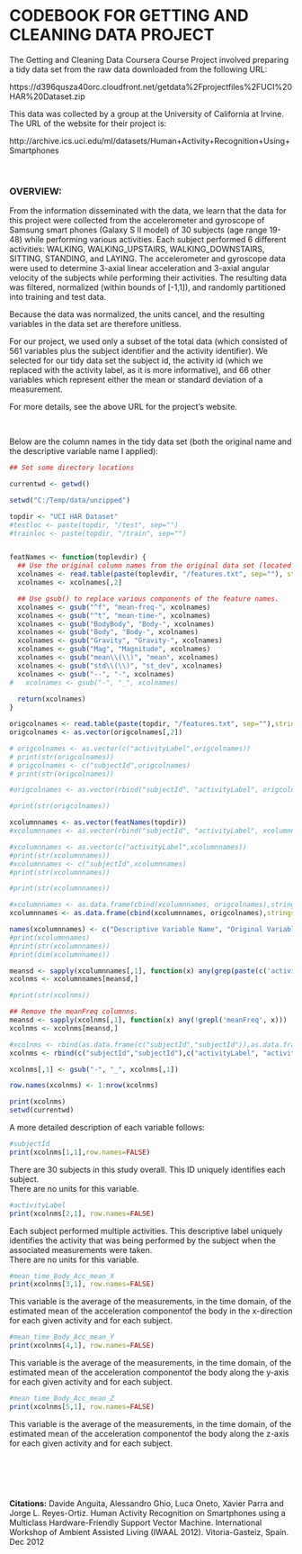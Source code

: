 CODEBOOK FOR GETTING AND CLEANING DATA PROJECT
========================================================

The Getting and Cleaning Data Coursera Course Project involved preparing a tidy data set from the raw data downloaded from the following URL:

https://d396qusza40orc.cloudfront.net/getdata%2Fprojectfiles%2FUCI%20HAR%20Dataset.zip

This data was collected by a group at the University of California at Irvine.  The URL of the website for their project is:

http://archive.ics.uci.edu/ml/datasets/Human+Activity+Recognition+Using+Smartphones

<br/>

<h3>OVERVIEW:</h3>  
From the information disseminated with the data, we learn that the data for this project were collected from the accelerometer and gyroscope of Samsung smart phones (Galaxy S II model) of 30 subjects (age range 19-48) while performing various activities.  Each subject performed 6 different activities: WALKING, WALKING_UPSTAIRS, WALKING_DOWNSTAIRS, SITTING, STANDING, and LAYING.  The accelerometer and gyroscope data were used to determine 3-axial linear acceleration and 3-axial angular velocity of the subjects while performing their activities.  The resulting data was filtered, normalized (within bounds of [-1,1]), and randomly partitioned into training and test data.

Because the data was normalized, the units cancel, and the resulting variables in the data set are therefore unitless.

For our project, we used only a subset of the total data (which consisted of 561 variables plus the subject identifier and the activity identifier).  We selected for our tidy data set the subject id, the activity id (which we replaced with the activity label, as it is more informative), and 66 other variables which represent either the mean or standard deviation of a measurement.

For more details, see the above URL for the project's website.  

<br/>

Below are the column names in the tidy data set (both the original name and the descriptive variable name I applied):

```r
## Set some directory locations

currentwd <- getwd()

setwd("C:/Temp/data/unzipped")

topdir <- "UCI HAR Dataset"
#testloc <- paste(topdir, "/test", sep="")
#trainloc <- paste(topdir, "/train", sep="")


featNames <- function(toplevdir) {
  ## Use the original column names from the original data set (located in the "features" file.
  xcolnames <- read.table(paste(toplevdir, "/features.txt", sep=""), stringsAsFactors=FALSE)
  xcolnames <- xcolnames[,2]

  ## Use gsub() to replace various components of the feature names.
  xcolnames <- gsub("^f", "mean-freq-", xcolnames)
  xcolnames <- gsub("^t", "mean-time-", xcolnames)
  xcolnames <- gsub("BodyBody", "Body-", xcolnames)
  xcolnames <- gsub("Body", "Body-", xcolnames)
  xcolnames <- gsub("Gravity", "Gravity-", xcolnames)
  xcolnames <- gsub("Mag", "Magnitude", xcolnames)
  xcolnames <- gsub("mean\\(\\)", "mean", xcolnames)
  xcolnames <- gsub("std\\(\\)", "st_dev", xcolnames)
  xcolnames <- gsub("--", "-", xcolnames)
#   xcolnames <- gsub("-", "_", xcolnames)
  
  return(xcolnames)
}

origcolnames <- read.table(paste(topdir, "/features.txt", sep=""),stringsAsFactors=FALSE)
origcolnames <- as.vector(origcolnames[,2])

# origcolnames <- as.vector(c("activityLabel",origcolnames))
# print(str(origcolnames))
# origcolnames <- c("subjectId",origcolnames)
# print(str(origcolnames))

#origcolnames <- as.vector(rbind("subjectId", "activityLabel", origcolnames))

#print(str(origcolnames))

xcolumnnames <- as.vector(featNames(topdir))
#xcolumnnames <- as.vector(rbind("subjectId", "activityLabel", xcolumnnames))

#xcolumnnames <- as.vector(c("activityLabel",xcolumnnames))
#print(str(xcolumnnames))
#xcolumnnames <- c("subjectId",xcolumnnames)
#print(str(xcolumnnames))

#print(str(xcolumnnames))

#xcolumnnames <- as.data.frame(cbind(xcolumnnames, origcolnames),stringsAsFactors=FALSE)
xcolumnnames <- as.data.frame(cbind(xcolumnnames, origcolnames),stringsAsFactors=FALSE)

names(xcolumnnames) <- c("Descriptive Variable Name", "Original Variable Name")
#print(xcolumnnames)
#print(str(xcolumnnames))
#print(dim(xcolumnnames))

meansd <- sapply(xcolumnnames[,1], function(x) any(grep(paste(c('activityId','subjectId','-mean','st_dev'),collapse='|'), x)))
xcolnms <- xcolumnnames[meansd,]

#print(str(xcolnms))

## Remove the meanFreq columnns.
meansd <- sapply(xcolnms[,1], function(x) any(!grepl('meanFreq', x)))
xcolnms <- xcolnms[meansd,]

#xcolnms <- rbind(as.data.frame(c("subjectId","subjectId")),as.data.frame(c("activityLabel", "activityLabel")),xcolnms)
xcolnms <- rbind(c("subjectId","subjectId"),c("activityLabel", "activityLabel"),xcolnms)

xcolnms[,1] <- gsub("-", "_", xcolnms[,1])

row.names(xcolnms) <- 1:nrow(xcolnms)

print(xcolnms)
setwd(currentwd)
```


A more detailed description of each variable follows:

```r
#subjectId
print(xcolnms[1,1],row.names=FALSE)
```

There are 30 subjects in this study overall.  This ID uniquely identifies each subject.  
There are no units for this variable.

```r
#activityLabel
print(xcolnms[2,1], row.names=FALSE)
```

Each subject performed multiple activities.  This descriptive label uniquely identifies the activity that was being performed by the subject when the associated measurements were taken.  
There are no units for this variable.

```r
#mean_time_Body_Acc_mean_X
print(xcolnms[3,1], row.names=FALSE)
```

This variable is the average of the measurements, in the time domain, of the estimated mean of the acceleration componentof the body in the x-direction for each given activity and for each subject.  


```r
#mean_time_Body_Acc_mean_Y
print(xcolnms[4,1], row.names=FALSE)
```
This variable is the average of the measurements, in the time domain, of the estimated mean of the acceleration componentof the body along the y-axis for each given activity and for each subject.


```r
#mean_time_Body_Acc_mean_Z
print(xcolnms[5,1], row.names=FALSE)
```
This variable is the average of the measurements, in the time domain, of the estimated mean of the acceleration componentof the body along the z-axis for each given activity and for each subject.


```r

```

<br/>



<br/>





**Citations:**
Davide Anguita, Alessandro Ghio, Luca Oneto, Xavier Parra and Jorge L. Reyes-Ortiz. Human Activity Recognition on Smartphones using a Multiclass Hardware-Friendly Support Vector Machine. International Workshop of Ambient Assisted Living (IWAAL 2012). Vitoria-Gasteiz, Spain. Dec 2012
